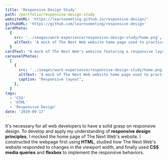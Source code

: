 ```yaml
---
title: 'Responsive Design Study'
path: /portfolio/responsive-design-study
websiteURL: 'https://learnsometing.github.io/responsive-design/'
githubURL: 'https://github.com/learnsometing/responsive-design'
cardPhoto:
  {
    src: '../images/work-experience/responsive-design-study/home.png',
    altText: 'A mock of The Next Web website home page used to practice responsive design',
  }
cardText: "A mock of The Next Web's website featuring a responsive layout."
carouselPhotos:
  [
    {
      src: '../images/work-experience/responsive-design-study/home.png',
      altText: 'A mock of The Next Web website home page used to practice responsive design',
      caption: "Responsive layout",
    },
  ]
tags:
  - 'CSS'
  - 'HTML'
  - 'Responsive Design'
date: '2019-09-17'
---
```


<Grid item>
  <Typography variant={'body1'} gutterBottom>
    It's necessary for all web developers to have a solid grasp on responsive design.
    To develop and apply my understanding of <strong>responsive design principles</strong>, I mocked
    the home page of The Next Web's website.
  </Typography>
</Grid>
<Grid item>
  <Typography variant={'body1'} gutterBottom>
    I constructed the webpage first using <strong>HTML</strong>,
    studied how The Next Web's website responded to changes in the viewport width, and
    finally used <strong>CSS media queries</strong> and <strong>flexbox</strong> to implement the responsive behaviors.
  </Typography>
</Grid>


